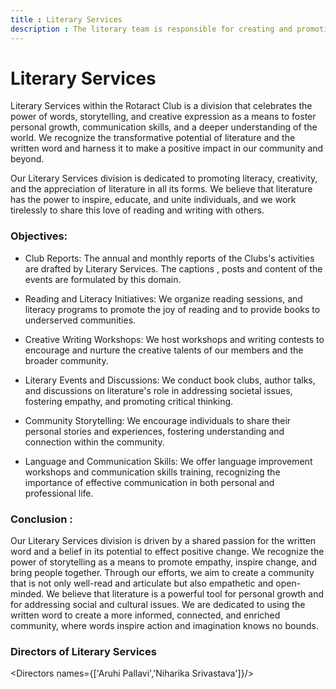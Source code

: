 ```yaml
---
title : Literary Services
description : The literary team is responsible for creating and promoting written content such as articles, stories, captions, and posts to convey messages, share ideas, and engage the audience effectively. They are also responsible for every bit of content writing work.
---
```


# Literary Services

Literary Services within the Rotaract Club is a division that celebrates the power of words, storytelling, and creative expression as a means to foster personal growth, communication skills, and a deeper understanding of the world. We recognize the transformative potential of literature and the written word and harness it to make a positive impact in our community and beyond.

Our Literary Services division is dedicated to promoting literacy, creativity, and the appreciation of literature in all its forms. We believe that literature has the power to inspire, educate, and unite individuals, and we work tirelessly to share this love of reading and writing with others.


### Objectives:
- Club Reports: The annual and monthly reports of the Clubs's activities are drafted by Literary Services. The captions , posts and content of the events are formulated by this domain.

- Reading and Literacy Initiatives: We organize reading sessions, and literacy programs to promote the joy of reading and to provide books to underserved communities.

- Creative Writing Workshops: We host workshops and writing contests to encourage and nurture the creative talents of our members and the broader community.

- Literary Events and Discussions: We conduct book clubs, author talks, and discussions on literature's role in addressing societal issues, fostering empathy, and promoting critical thinking.

- Community Storytelling: We encourage individuals to share their personal stories and experiences, fostering understanding and connection within the community.

- Language and Communication Skills: We offer language improvement workshops and communication skills training, recognizing the importance of effective communication in both personal and professional life.

### Conclusion :
Our Literary Services division is driven by a shared passion for the written word and a belief in its potential to effect positive change. We recognize the power of storytelling as a means to promote empathy, inspire change, and bring people together. Through our efforts, we aim to create a community that is not only well-read and articulate but also empathetic and open-minded. We believe that literature is a powerful tool for personal growth and for addressing social and cultural issues. We are dedicated to using the written word to create a more informed, connected, and enriched community, where words inspire action and imagination knows no bounds.

### Directors of Literary Services
<Directors names={['Aruhi Pallavi','Niharika Srivastava']}/>